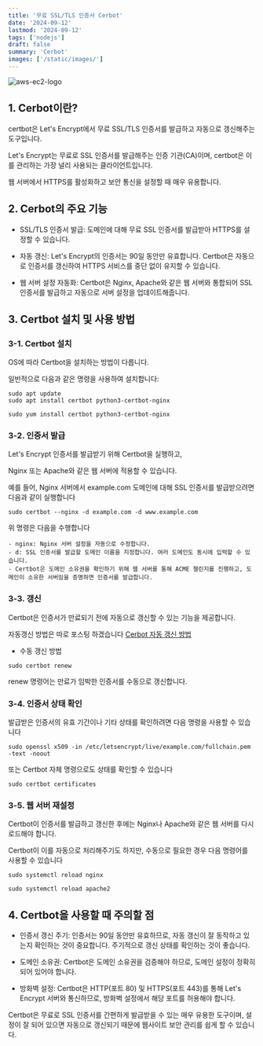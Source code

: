 ```yaml
---
title: '무료 SSL/TLS 인증서 Cerbot'
date: '2024-09-12'
lastmod: '2024-09-12'
tags: ['nodejs']
draft: false
summary: 'Cerbot'
images: ['/static/images/']
---
```


![aws-ec2-logo](/static/images/cerbot-logo.png)

<TOCInline toc={props.toc} exclude="Introduction" />

## 1. Cerbot이란?

certbot은 Let's Encrypt에서 무료 SSL/TLS 인증서를 발급하고 자동으로 갱신해주는 도구입니다.

Let's Encrypt는 무료로 SSL 인증서를 발급해주는 인증 기관(CA)이며, certbot은 이를 관리하는 가장 널리 사용되는 클라이언트입니다.

웹 서버에서 HTTPS를 활성화하고 보안 통신을 설정할 때 매우 유용합니다.

## 2. Cerbot의 주요 기능

- SSL/TLS 인증서 발급: 도메인에 대해 무료 SSL 인증서를 발급받아 HTTPS를 설정할 수 있습니다.

- 자동 갱신: Let's Encrypt의 인증서는 90일 동안만 유효합니다. Certbot은 자동으로 인증서를 갱신하여 HTTPS 서비스를 중단 없이 유지할 수 있습니다.

- 웹 서버 설정 자동화: Certbot은 Nginx, Apache와 같은 웹 서버와 통합되어 SSL 인증서를 발급하고 자동으로 서버 설정을 업데이트해줍니다.

## 3. Certbot 설치 및 사용 방법

### 3-1. Certbot 설치

OS에 따라 Certbot을 설치하는 방법이 다릅니다.

일반적으로 다음과 같은 명령을 사용하여 설치합니다:

```
sudo apt update
sudo apt install certbot python3-certbot-nginx
```

```
sudo yum install certbot python3-certbot-nginx
```

### 3-2. 인증서 발급

Let's Encrypt 인증서를 발급받기 위해 Certbot을 실행하고,

Nginx 또는 Apache와 같은 웹 서버에 적용할 수 있습니다.

예를 들어, Nginx 서버에서 example.com 도메인에 대해 SSL 인증서를 발급받으려면 다음과 같이 실행합니다

```
sudo certbot --nginx -d example.com -d www.example.com
```

위 명령은 다음을 수행합니다

    - nginx: Nginx 서버 설정을 자동으로 수정합니다.
    - d: SSL 인증서를 발급할 도메인 이름을 지정합니다. 여러 도메인도 동시에 입력할 수 있습니다.
    - Certbot은 도메인 소유권을 확인하기 위해 웹 서버를 통해 ACME 챌린지를 진행하고, 도메인이 소유한 서버임을 증명하면 인증서를 발급합니다.

### 3-3. 갱신

Certbot은 인증서가 만료되기 전에 자동으로 갱신할 수 있는 기능을 제공합니다.

자동갱신 방법은 따로 포스팅 하겠습니다
[Cerbot 자동 갱신 방법](/static/images/cerbot-logo.png)

- 수동 갱신 방법

```
sudo certbot renew
```

renew 명령어는 만료가 임박한 인증서를 수동으로 갱신합니다.

### 3-4. 인증서 상태 확인

발급받은 인증서의 유효 기간이나 기타 상태를 확인하려면 다음 명령을 사용할 수 있습니다

```
sudo openssl x509 -in /etc/letsencrypt/live/example.com/fullchain.pem -text -noout
```

또는 Certbot 자체 명령으로도 상태를 확인할 수 있습니다

```
sudo certbot certificates
```

### 3-5. 웹 서버 재설정

Certbot이 인증서를 발급하고 갱신한 후에는 Nginx나 Apache와 같은 웹 서버를 다시 로드해야 합니다.

Certbot이 이를 자동으로 처리해주기도 하지만, 수동으로 필요한 경우 다음 명령어를 사용할 수 있습니다

```
sudo systemctl reload nginx
```

```
sudo systemctl reload apache2
```

## 4. Certbot을 사용할 때 주의할 점

- 인증서 갱신 주기: 인증서는 90일 동안만 유효하므로, 자동 갱신이 잘 동작하고 있는지 확인하는 것이 중요합니다.
  주기적으로 갱신 상태를 확인하는 것이 좋습니다.

- 도메인 소유권: Certbot은 도메인 소유권을 검증해야 하므로, 도메인 설정이 정확히 되어 있어야 합니다.

- 방화벽 설정: Certbot은 HTTP(포트 80) 및 HTTPS(포트 443)를 통해 Let's Encrypt 서버와 통신하므로, 방화벽 설정에서 해당 포트를 허용해야 합니다.

Certbot은 무료로 SSL 인증서를 간편하게 발급받을 수 있는 매우 유용한 도구이며, 설정이 잘 되어 있으면 자동으로 갱신되기 때문에 웹사이트 보안 관리를 쉽게 할 수 있습니다.
